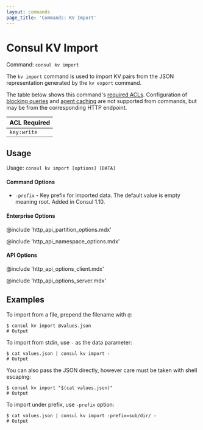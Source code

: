 ```yaml
---
layout: commands
page_title: 'Commands: KV Import'
---
```


# Consul KV Import

Command: `consul kv import`

The `kv import` command is used to import KV pairs from the JSON representation
generated by the `kv export` command.

The table below shows this command's [required ACLs](/api-docs#authentication). Configuration of
[blocking queries](/api-docs/features/blocking) and [agent caching](/api-docs/features/caching)
are not supported from commands, but may be from the corresponding HTTP endpoint.

| ACL Required |
| ------------ |
| `key:write`  |

## Usage

Usage: `consul kv import [options] [DATA]`

#### Command Options

- `-prefix` - Key prefix for imported data. The default value is empty meaning
  root. Added in Consul 1.10.

#### Enterprise Options

@include 'http_api_partition_options.mdx'

@include 'http_api_namespace_options.mdx'

#### API Options

@include 'http_api_options_client.mdx'

@include 'http_api_options_server.mdx'

## Examples

To import from a file, prepend the filename with `@`:

```shell-session
$ consul kv import @values.json
# Output
```

To import from stdin, use `-` as the data parameter:

```shell-session
$ cat values.json | consul kv import -
# Output
```

You can also pass the JSON directly, however care must be taken with shell
escaping:

```shell-session
$ consul kv import "$(cat values.json)"
# Output
```

To import under prefix, use `-prefix` option:

```shell-session
$ cat values.json | consul kv import -prefix=sub/dir/ -
# Output
```
